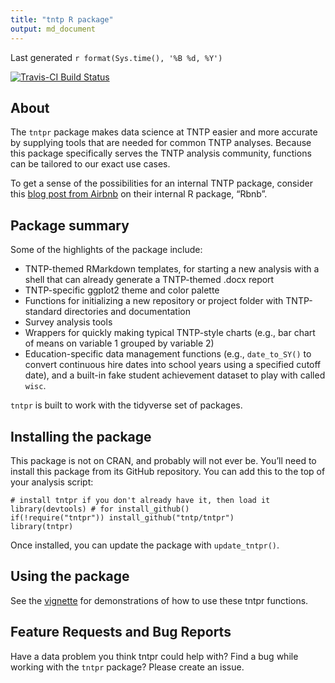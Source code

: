 ```yaml
---
title: "tntp R package"
output: md_document
---
```


Last generated `r format(Sys.time(), '%B %d, %Y')`

[![Travis-CI Build Status](https://travis-ci.org/tntp/tntpr.svg?branch=master)](https://travis-ci.org/tntp/tntpr)

## About

The `tntpr` package makes data science at TNTP easier and more accurate by supplying tools that are needed for common TNTP analyses.  Because this package specifically serves the TNTP analysis community, functions can be tailored to our exact use cases.

To get a sense of the possibilities for an internal TNTP package, consider this [blog post from Airbnb](https://medium.com/airbnb-engineering/using-r-packages-and-education-to-scale-data-science-at-airbnb-906faa58e12d#.6xtwqtk4m) on their internal R package, "Rbnb".

## Package summary

Some of the highlights of the package include:

- TNTP-themed RMarkdown templates, for starting a new analysis with a shell that can already generate a TNTP-themed .docx report 
- TNTP-specific ggplot2 theme and color palette
- Functions for initializing a new repository or project folder with TNTP-standard directories and documentation 
- Survey analysis tools
- Wrappers for quickly making typical TNTP-style charts (e.g., bar chart of means on variable 1 grouped by variable 2)
- Education-specific data management functions (e.g., `date_to_SY()` to convert continuous hire dates into school years using a specified cutoff date), and a built-in fake student achievement dataset to play with called `wisc`.

`tntpr` is built to work with the tidyverse set of packages.

## Installing the package

This package is not on CRAN, and probably will not ever be.  You'll need to install this package from its GitHub repository.  You can add this to the top of your analysis script:

```
# install tntpr if you don't already have it, then load it
library(devtools) # for install_github()
if(!require("tntpr")) install_github("tntp/tntpr")
library(tntpr)
```

Once installed, you can update the package with `update_tntpr()`.

## Using the package

See the [vignette](https://github.com/tntp/tntpr/blob/master/vignettes/introduction.md) for demonstrations of how to use these tntpr functions.

## Feature Requests and Bug Reports

Have a data problem you think tntpr could help with? Find a bug while working with the `tntpr` package?  Please create an issue.
